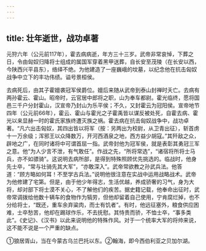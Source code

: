 ```yaml
---
---
---
```

title: 壮年逝世，战功卓著
---



元狩六年（公元前117年），霍去病病逝，年方三十三岁。武帝非常哀悼，下葬之日，令由匈奴归降将士组成的属国军穿着黑甲送葬，自长安至茂陵（在长安以西，今陕西兴平县东），络绎不绝。为他建造了一座巍峨的坟墓，以纪念他在抗击匈奴战争中立下的丰功伟绩。谥号景桓侯。

去病死后，由其子霍嬗袭冠军侯爵位。嬗后来随从武帝到泰山封禅时夭亡。去病有两孙霍云、霍山。昭帝时，云官居中郎将之职，山为奉车都尉。霍光临终，愿将国邑三千户分封霍山，汉宣帝乃封山为乐平侯；不久，又封霍云为冠阳侯。宣帝地节四年（公元前66年），霍云、霍山与霍光之子霍禹皆以谋反被处死，自霍去病、霍光以来显赫一时的霍氏家族终遭灭族之祸。霍去病在抗击匈奴战争中，战功卓著。“凡六出击匈奴，其四出皆以将军（按：另两出为校尉，从卫青出征），斩首虏十一万余级；浑邪王以众降数万，开河西酒泉之地，西方益少胡寇。”其歼敌之众，辟地之广，在同时诸将中可谓首屈一指。武帝封他为冠军侯，就是表彰其勇冠三军之意。他“为人少言不泄，有气敢任”。作战之先，“所将常选”，“诸宿将所将士马兵，亦不如骠骑”。这说明去病所部，是得到特殊照顾优先挑选的。临战时，他身先士卒，“常与壮骑先其大军”，“亦敢深入”。武帝常欲教之孙武兵法。他答道：“顾方略如何耳！不至学古兵法。”说明他很注意在实战中运用战略战术。武帝为他修建了宅第。但是，由于他少年得志，生活优越，养成骄奢的习气，身为大将，却对部下将士漠不关心，不了解他们的疾苦。据史籍记载，他奉命出征时，武帝常调拨给他数十辆车的食物作为犒劳，但他却留着自己使用，宁肯腐烂掉，也不分给将士，“既还，重车余弃粱肉，而士有饥者”。有时，他远征塞外，粮食供应困难，士卒愁苦，他却在踢球作乐，不去抚慰。其恃贵而骄，不恤士卒，“事多类此”。《史记》、《汉书》以此来说明他的特殊作风。对于一个统率大军的将帅来说，这不能不说是一个严重的缺点。

①狼居胥山，当在今蒙古乌兰巴托以东。②翰海，即今西伯利亚之贝加尔湖。